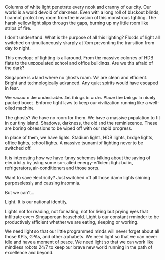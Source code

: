 Columns of white light penetrate every nook and cranny of our city. Our world is a world devoid of darkness. Even with a long roll of blackout blinds, I cannot protect my room from the invasion of this monstrous lighting. The harsh yellow light slips through the gaps, burning up my little room like strips of fire.

I don't understand. What is the purpose of all this lighting? Floods of light all switched on simultaneously sharply at 7pm preventing the transition from day to night.

This envelope of lighting is all around. From the massive colonies of HDB flats to the unpopulated school and office buildings. Are we this afraid of the dark?

Singapore is a land where no ghosts roam. We are clean and efficient. Bright and technologically advanced. Any quiet spirits would have escaped in fear.

We vacuum the undesirable. Set things in order. Place the beings in nicely packed boxes. Enforce tight laws to keep our civilization running like a well-oiled machine.

The ghosts? We have no room for them. We have a massive population to fit in our tiny island. Shadows, darkness, the old and the reminiscence. These are boring obsessions to be wiped off with our rapid progress.

In place of them, we have lights. Stadium lights, HDB lights, bridge lights, office lights, school lights. A massive tsunami of lighting never to be switched off.

It is interesting how we have funny schemes talking about the saving of electricity by using some so-called energy-efficient light bulbs, refrigerators, air-conditioners and those sorts.

Want to save electricity? Just switched off all those damn lights shining purposelessly and causing insomnia.

But we can't...

Light. It is our national identity.

Lights not for reading, not for eating, not for living but prying eyes that infiltrate every Singaporean household. Light is our constant reminder to be productively efficient whether we are eating, sleeping or working.

We need light so that our little programmed minds will never forget about all those KPIs, GPAs, and other alphabets. We need light so that we can never idle and have a moment of peace. We need light so that we can work like mindless robots 24/7 to keep our brave new world running in the path of excellence and beyond.